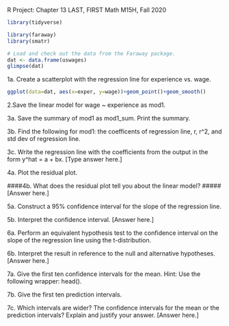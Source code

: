 R Project: Chapter 13
LAST, FIRST
Math M15H, Fall 2020
```r
library(tidyverse)
```
```r
library(faraway)
library(smatr)
```

```r
# Load and check out the data from the Faraway package.
dat <- data.frame(uswages)
glimpse(dat)
```

1a. Create a scatterplot with the regression line for experience vs. wage.
```r
ggplot(data=dat, aes(x=exper, y=wage))+geom_point()+geom_smooth()
```

2.Save the linear model for wage ~ experience as mod1.

3a. Save the summary of mod1 as mod1_sum. Print the summary.

3b. Find the following for mod1: the coefficents of regression line, r, r^2, and std dev of regression line.

3c. Write the regression line with the coefficients from the output in the form y^hat = a + bx.
[Type answer here.]

4a. Plot the residual plot.

####4b. What does the residual plot tell you about the linear model? ##### [Answer here.]

5a. Construct a 95% confidence interval for the slope of the regression line.

5b. Interpret the confidence interval.
[Answer here.]

6a. Perform an equivalent hypothesis test to the confidence interval on the slope of the regression line using the t-distribution.

6b. Interpret the result in reference to the null and alternative hypotheses.
[Answer here.]

7a. Give the first ten confidence intervals for the mean. Hint: Use the following wrapper: head().

7b. Give the first ten prediction intervals.

7c. Which intervals are wider? The confidence intervals for the mean or the prediction intervals? Explain and justify your answer.
[Answer here.]





